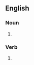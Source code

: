 ==English==

===Noun===
{{head|en|noun form}}

# {{plural of|en|rollerblade}}

===Verb===
{{head|en|verb form}}

# {{en-third-person singular of|rollerblade}}